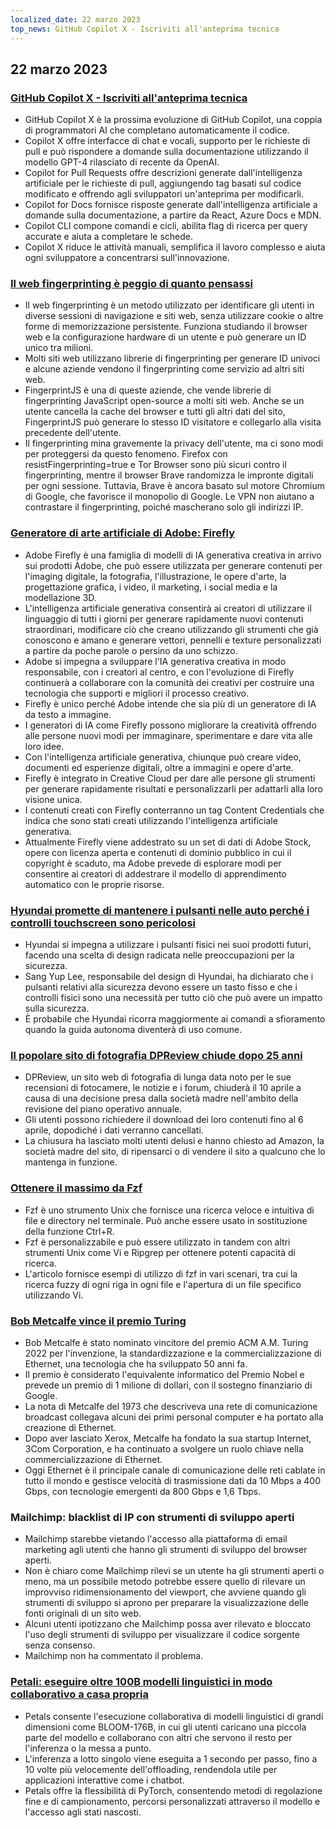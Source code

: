 ```yaml
---
localized_date: 22 marzo 2023
top_news: GitHub Copilot X - Iscriviti all'anteprima tecnica
---
```










<CallToAction />

<Steps>

## 22 marzo 2023

### [GitHub Copilot X - Iscriviti all'anteprima tecnica](https://github.blog/2023-03-22-github-copilot-x-the-ai-powered-developer-experience/?ref=hackernewsgpt.com)

- GitHub Copilot X è la prossima evoluzione di GitHub Copilot, una coppia di programmatori AI che completano automaticamente il codice.
- Copilot X offre interfacce di chat e vocali, supporto per le richieste di pull e può rispondere a domande sulla documentazione utilizzando il modello GPT-4 rilasciato di recente da OpenAI.
- Copilot for Pull Requests offre descrizioni generate dall'intelligenza artificiale per le richieste di pull, aggiungendo tag basati sul codice modificato e offrendo agli sviluppatori un'anteprima per modificarli.
- Copilot for Docs fornisce risposte generate dall'intelligenza artificiale a domande sulla documentazione, a partire da React, Azure Docs e MDN.
- Copilot CLI compone comandi e cicli, abilita flag di ricerca per query accurate e aiuta a completare le schede.
- Copilot X riduce le attività manuali, semplifica il lavoro complesso e aiuta ogni sviluppatore a concentrarsi sull'innovazione.

### [Il web fingerprinting è peggio di quanto pensassi](https://www.bitestring.com/posts/2023-03-19-web-fingerprinting-is-worse-than-I-thought.html?ref=hackernewsgpt.com)

- Il web fingerprinting è un metodo utilizzato per identificare gli utenti in diverse sessioni di navigazione e siti web, senza utilizzare cookie o altre forme di memorizzazione persistente. Funziona studiando il browser web e la configurazione hardware di un utente e può generare un ID unico tra milioni.
- Molti siti web utilizzano librerie di fingerprinting per generare ID univoci e alcune aziende vendono il fingerprinting come servizio ad altri siti web.
- FingerprintJS è una di queste aziende, che vende librerie di fingerprinting JavaScript open-source a molti siti web. Anche se un utente cancella la cache del browser e tutti gli altri dati del sito, FingerprintJS può generare lo stesso ID visitatore e collegarlo alla visita precedente dell'utente.
- Il fingerprinting mina gravemente la privacy dell'utente, ma ci sono modi per proteggersi da questo fenomeno. Firefox con resistFingerprinting=true e Tor Browser sono più sicuri contro il fingerprinting, mentre il browser Brave randomizza le impronte digitali per ogni sessione. Tuttavia, Brave è ancora basato sul motore Chromium di Google, che favorisce il monopolio di Google. Le VPN non aiutano a contrastare il fingerprinting, poiché mascherano solo gli indirizzi IP.

### [Generatore di arte artificiale di Adobe: Firefly](https://www.adobe.com/sensei/generative-ai/firefly.html?ref=hackernewsgpt.com)

- Adobe Firefly è una famiglia di modelli di IA generativa creativa in arrivo sui prodotti Adobe, che può essere utilizzata per generare contenuti per l'imaging digitale, la fotografia, l'illustrazione, le opere d'arte, la progettazione grafica, i video, il marketing, i social media e la modellazione 3D.
- L'intelligenza artificiale generativa consentirà ai creatori di utilizzare il linguaggio di tutti i giorni per generare rapidamente nuovi contenuti straordinari, modificare ciò che creano utilizzando gli strumenti che già conoscono e amano e generare vettori, pennelli e texture personalizzati a partire da poche parole o persino da uno schizzo.
- Adobe si impegna a sviluppare l'IA generativa creativa in modo responsabile, con i creatori al centro, e con l'evoluzione di Firefly continuerà a collaborare con la comunità dei creativi per costruire una tecnologia che supporti e migliori il processo creativo.
- Firefly è unico perché Adobe intende che sia più di un generatore di IA da testo a immagine.
- I generatori di IA come Firefly possono migliorare la creatività offrendo alle persone nuovi modi per immaginare, sperimentare e dare vita alle loro idee.
- Con l'intelligenza artificiale generativa, chiunque può creare video, documenti ed esperienze digitali, oltre a immagini e opere d'arte.
- Firefly è integrato in Creative Cloud per dare alle persone gli strumenti per generare rapidamente risultati e personalizzarli per adattarli alla loro visione unica.
- I contenuti creati con Firefly conterranno un tag Content Credentials che indica che sono stati creati utilizzando l'intelligenza artificiale generativa.
- Attualmente Firefly viene addestrato su un set di dati di Adobe Stock, opere con licenza aperta e contenuti di dominio pubblico in cui il copyright è scaduto, ma Adobe prevede di esplorare modi per consentire ai creatori di addestrare il modello di apprendimento automatico con le proprie risorse.

### [Hyundai promette di mantenere i pulsanti nelle auto perché i controlli touchscreen sono pericolosi](https://www.thedrive.com/news/hyundai-promises-to-keep-buttons-in-cars-because-touchscreen-controls-are-dangerous?ref=hackernewsgpt.com)

- Hyundai si impegna a utilizzare i pulsanti fisici nei suoi prodotti futuri, facendo una scelta di design radicata nelle preoccupazioni per la sicurezza.
- Sang Yup Lee, responsabile del design di Hyundai, ha dichiarato che i pulsanti relativi alla sicurezza devono essere un tasto fisso e che i controlli fisici sono una necessità per tutto ciò che può avere un impatto sulla sicurezza.
- È probabile che Hyundai ricorra maggiormente ai comandi a sfioramento quando la guida autonoma diventerà di uso comune.

### [Il popolare sito di fotografia DPReview chiude dopo 25 anni](https://www.dpreview.com/news/5901145460/dpreview-com-to-close?ref=hackernewsgpt.com)

- DPReview, un sito web di fotografia di lunga data noto per le sue recensioni di fotocamere, le notizie e i forum, chiuderà il 10 aprile a causa di una decisione presa dalla società madre nell'ambito della revisione del piano operativo annuale.
- Gli utenti possono richiedere il download dei loro contenuti fino al 6 aprile, dopodiché i dati verranno cancellati.
- La chiusura ha lasciato molti utenti delusi e hanno chiesto ad Amazon, la società madre del sito, di ripensarci o di vendere il sito a qualcuno che lo mantenga in funzione.

### [Ottenere il massimo da Fzf](https://andrew-quinn.me/fzf/?ref=hackernewsgpt.com)

- Fzf è uno strumento Unix che fornisce una ricerca veloce e intuitiva di file e directory nel terminale. Può anche essere usato in sostituzione della funzione Ctrl+R.
- Fzf è personalizzabile e può essere utilizzato in tandem con altri strumenti Unix come Vi e Ripgrep per ottenere potenti capacità di ricerca.
- L'articolo fornisce esempi di utilizzo di fzf in vari scenari, tra cui la ricerca fuzzy di ogni riga in ogni file e l'apertura di un file specifico utilizzando Vi.

### [Bob Metcalfe vince il premio Turing](https://amturing.acm.org/?2023=&ref=hackernewsgpt.com)

- Bob Metcalfe è stato nominato vincitore del premio ACM A.M. Turing 2022 per l'invenzione, la standardizzazione e la commercializzazione di Ethernet, una tecnologia che ha sviluppato 50 anni fa.
- Il premio è considerato l'equivalente informatico del Premio Nobel e prevede un premio di 1 milione di dollari, con il sostegno finanziario di Google.
- La nota di Metcalfe del 1973 che descriveva una rete di comunicazione broadcast collegava alcuni dei primi personal computer e ha portato alla creazione di Ethernet.
- Dopo aver lasciato Xerox, Metcalfe ha fondato la sua startup Internet, 3Com Corporation, e ha continuato a svolgere un ruolo chiave nella commercializzazione di Ethernet.
- Oggi Ethernet è il principale canale di comunicazione delle reti cablate in tutto il mondo e gestisce velocità di trasmissione dati da 10 Mbps a 400 Gbps, con tecnologie emergenti da 800 Gbps e 1,6 Tbps.

### Mailchimp: blacklist di IP con strumenti di sviluppo aperti

- Mailchimp starebbe vietando l'accesso alla piattaforma di email marketing agli utenti che hanno gli strumenti di sviluppo del browser aperti.
- Non è chiaro come Mailchimp rilevi se un utente ha gli strumenti aperti o meno, ma un possibile metodo potrebbe essere quello di rilevare un improvviso ridimensionamento del viewport, che avviene quando gli strumenti di sviluppo si aprono per preparare la visualizzazione delle fonti originali di un sito web.
- Alcuni utenti ipotizzano che Mailchimp possa aver rilevato e bloccato l'uso degli strumenti di sviluppo per visualizzare il codice sorgente senza consenso.
- Mailchimp non ha commentato il problema.

### [Petali: eseguire oltre 100B modelli linguistici in modo collaborativo a casa propria](https://petals.ml/?ref=hackernewsgpt.com)

- Petals consente l'esecuzione collaborativa di modelli linguistici di grandi dimensioni come BLOOM-176B, in cui gli utenti caricano una piccola parte del modello e collaborano con altri che servono il resto per l'inferenza o la messa a punto.
- L'inferenza a lotto singolo viene eseguita a 1 secondo per passo, fino a 10 volte più velocemente dell'offloading, rendendola utile per applicazioni interattive come i chatbot.
- Petals offre la flessibilità di PyTorch, consentendo metodi di regolazione fine e di campionamento, percorsi personalizzati attraverso il modello e l'accesso agli stati nascosti.

</Steps>
